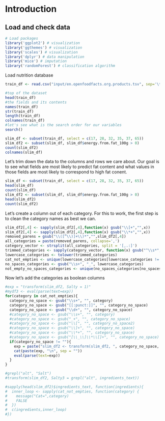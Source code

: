 # Introduction

## Load and check data

```r
# Load packages
library('ggplot2') # visualization
library('ggthemes') # visualization
library('scales') # visualization
library('dplyr') # data manipulation
library('mice') # imputation
library('randomForest') # classification algorithm
```

Load nutrition database

```r
train_df <- read.csv("input/en.openfoodfacts.org.products.tsv", sep='\t', stringsAsFactors = FALSE);

#top of the dataset
head(train_df)
#the fields and its contents
names(train_df)
str(train_df)
length(train_df)
colnames(train_df)
#let's see what is the search order for our variables
search()

slim_df <- subset(train_df, select = c(17, 28, 32, 35, 37, 65))
slim_df2 <- subset(slim_df, slim_df$energy.from.fat_100g > 0)
count(slim_df2)
colnames(slim_df)
```
Let's trim down the data to the columns and rows we care about. Our goal is to see what fields are most likely to predict fat content and what values in those fields are most likely to correspond to high fat conent. 
```r
slim_df <- subset(train_df, select = c(17, 28, 32, 35, 37, 65))
head(slim_df)
count(slim_df)
slim_df2 <- subset(slim_df, slim_df$energy.from.fat_100g > 0)
head(slim_df2)
count(slim_df2)
```

Let's create a column out of each category. For this to work, the first step is to clean the category names as best we can.

```r
slim_df2[,4] <- sapply(slim_df2[,4],function(x) gsub("\\[+","",x))
slim_df2[,4] <- sapply(slim_df2[,4],function(x) gsub("\\*+","",x))
removed_parens = gsub("\\([^\\)]+\\)*","",slim_df2[,4])
all_categories = paste(removed_parens, collapse=',')
category_vector <- strsplit(all_categories, split = '[,.:]')
trimmed_categories <- sapply(category_vector, function(x) gsub("^\\s*", "", x))
lowercase_categories <- tolower(trimmed_categories)
cat_not_empties <- unique(lowercase_categories[lowercase_categories != ""])
no_spaces_categories <- gsub("\\s+", "_", lowercase_categories) 
not_empty_no_spaces_categories <- unique(no_spaces_categories[no_spaces_categories != ""])
```

Now let's add the categories as boolean columns

```r
#exp = "transform(slim_df2, Salty = 1)"
#mydf3 <- eval(parse(text=exp))
for(category in cat_not_empties){
  category_no_space <- gsub("\\s+", "", category)
  category_no_space <- gsub("[[:punct:]]", "", category_no_space)
  category_no_space <- gsub("\\d+", "", category_no_space)
  #category_no_space <- gsub("\\s+", "", category)
  #category_no_space <- gsub("_+", "", category_no_space)
  #category_no_space <- gsub("\\[", "", category_no_space2)
  #category_no_space <- gsub("\\]+", "", category_no_space)
  #category_no_space <- gsub("\\*+", "", category_no_space)
  #category_no_space <- gsub("[\\_\\]\\*\\[]+", "", category_no_space)
  if(category_no_space != ""){
    exp = paste("slim_df2 <- transform(slim_df2, ", category_no_space, "= grepl(\"", category, "\", ingredients_text))", sep = "")
    cat(paste(exp, "\n", sep = ""))
    eval(parse(text=exp))
  }
}

#grepl("alt", "Salt")
#transform(slim_df2, Salty3 = grepl("alt", ingredients_text))

#sapply(head(slim_df2)$ingredients_text, function(ingredients){
#  inner_loop <- sapply(cat_not_empties, function(category) {
#    message("Cat=",category)
#    FALSE
#  })
#  c(ingredients,inner_loop)
#})
```
